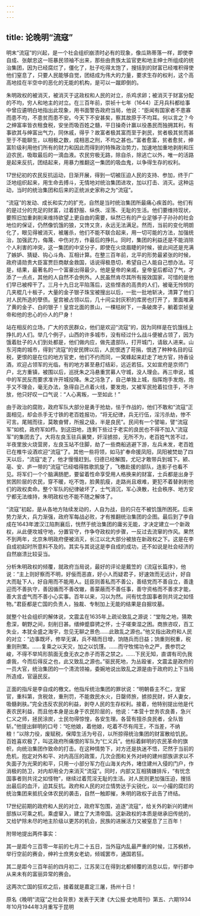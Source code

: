 ```yaml
---
---
---
```

title: 论晚明“流寇”
---




明末“流寇”的兴起，是一个社会组织崩溃时必有的现象，像瓜熟蒂落一样，即使李自成、张献忠这一班暴民领袖不出来，那些由贵族太监官吏和地主绅士所组成的统治集团，因为已经腐烂了，僵化了，肚子吃得太饱了，搜括到的财富已经堆积得使他们窒息了，只要人民能够自觉，团结成为伟大的力量，要求生存的权利，这个高高地挂在半空中的恶化的无能的机构，是可以一蹴即倒的。

朱明政权的被消灭，被消灭于这政权和人民的对立，杀鸡求卵；被消灭于财富分配的不均，穷人和地主的对立。在三百年前，崇祯十七年（1644）正月兵科都给事中曾应遴明白地指出此现象，用书面警告政府当局，他说：“臣闻有国家者不患寡而患不均，不患贫而患不安。今天下不安甚矣，察其故原于不均耳。何以言之？今之绅富率皆衣租食税，安坐而吸百姓之髓，平日操奇计赢以役愚民而独拥其利，有事欲其与绅富出气力，同休戚，得乎？故富者极其富而至于剥民，贫者极其贫而甚至于不能聊生，以相极之数，成相恶之刑，不均之甚也。”富者愈富，贫者愈贫，绅富阶级利用他们所有的财力和因此而得到的特殊政治势力，加速地加重地剥削和压迫农民，吸取最后的一滴血液。农民穷极无路，除自杀，除逃亡以外，唯一的活路是起来反抗，团结起来，用暴力推翻这一集团的吸血鬼，以争得生存的权利。

17世纪初的农民反抗运动，日渐开展，得到一切被压迫人民的支持、参加，终于广泛地组织起来，用生命去搏斗，无情地对统治集团进攻，加以打击、消灭。这种运动，当时的统治集团和后来的正统派史家称之为“流寇”。

“流寇”的发动、成长和实力的扩充，自然是当时统治集团所最痛心疾首的。他们有的是过分的充足的财富，过着舒服、纵佚、淫荡、无耻的生活。他们要维持现状，要照旧加重剥削来维持欲望上更自由的需要，纵然已有的产业足够子子孙孙的社会地位的保证，仍然像饥饿的狼，又馋又贪，永远无法满足。然而，当前的变化明朗化了，眼见得被消灭，被屠杀，他们不能不联合起来，用一切可能的方法，加强统治，加强武力，侮蔑、中伤对方，作最后的挣扎。同时，集团的利益还是不能消除个人利害的冲突，这一集团的中坚分子，即使在火烧眉睫的时候，彼此间还是充满了嫉妒、猜疑、钩心斗角、互相计算。在整三百年前，北平的形势最紧张的时候，政府请勋贵大臣富贾巨商献金救国，话说得极恳切，希望自己人能自己想办法。可是，结果，最著名的一个富豪出得最少。他是皇帝的亲戚，皇帝皇后都动了气，才添了一点点，其他的人自然不会例外。人民虽然肯尽其所有报效国家，可惜的是他们早已被榨干了。三月十九日北平陷落后，这些悭吝的高贵的人们，被毫无怜悯的几夹棍几十板子，大量的金子银子珠宝被搜出以后，一批一批地斩决，清算了他们对人民所造的孽债。皇宫被占领以后，几十间尘封灰积的库房也打开了，里面堆满了黄的金子、白的银子！皇宫北面的景山，一棵枯树下，一条破席子，躺着崇祯皇帝和他的忠心的仆人的尸身！

站在相反的立场，广大的农民群众，他们是欢迎“流寇”的，因为同样是在饥饿线上挣扎的人们。举几个例子，山西的许多城市，没有经过什么战斗便被占领了，因为饿着肚子的人们到处都是，他们做内应，做先遣部队，打开城门，请敌人进来。山东河南的城市，得到“流寇”的安民牌以后，人民恨透了苛捐，恨透了种种名目的征税，更恨的是在位的地方官吏，他们不约而同，一窝蜂起来赶走了地方官，持香设酒，欢迎占领军的光临，有的地方甚至悬灯结彩，远近若狂。又如宣府是京师门户，北方重镇，被围以后，巡抚朱之冯悬重赏募人守城，没人理会。再三申说，城中的军民反而要求准许开城投降。朱之冯急了，自己单独上城，指挥炮手发炮，炮手又不理会，毫无办法，急得自己点着火线，要发炮，又被军民抢着拉住手，不许放，他只好叹一口气说：“人心离叛，一至如此！”

由于政治的腐败，政府军队大部分是勇于抢劫，怯于作战的，他们不敢和“流寇”正面相见，却会杀手无寸铁的老百姓报功，“将无纪律，兵无行伍，淫污杀劫，惨不可言。尾贼而往，莫敢奋臂，所报之级，半是良民”。民间有一个譬喻，譬“流寇军”如梳，政府军如栉。到这田地，连剩下些过于老实的良民也不得不加入“流寇军”的集团去了。大将左良玉驻兵襄樊，奸淫掳掠，无所不为，老百姓气苦不过，半夜里放火烧营房，左良玉站不住脚，劫了一些商船逃避下游，左兵未发，老百姓已在椎牛设酒欢迎“流寇”了。其他一些将领，如马扩奉命援凤阳，凤阳被焚劫了四天以后，“流寇”走了，他才慢慢赶到。归德已经解围，尤玘才敢带兵到城下。颍、亳、安、庐一带的“流寇”已经唱得胜歌凯旋了，飞檄赴援的部队，连影子也看不见。将军们一个个脑满肠肥，要留着性命享受用人格换来的财富，士兵都是出身于贫困阶层的农民，穿不暖，吃不饱，脸黄肌瘦，走路尚且艰难，更犯不着替剥削他们的政权卖命。整个军队的纪律破坏了，士气消沉，军心涣散，社会秩序、地方安宁都无法维持，朱明政权也不能不随之解体了。

“流寇”初起，是从各地方陆续发动的，人自为战，目的只在不被饥饿所困死。后来势力渐大，兵力渐强，政府军每战必败，才有推翻统治集团的企图。最后到了李自成在1643年渡汉江陷荆襄后，恍然于统治集团的庸劣无能，才决定建立一个新政权，从此便攻城守地，分置官守，作争夺政权的步骤，一反过去流窜的作风。果然不到两年，北京朱明政府便被消灭，长江以北大部分被放在新政权之下。这是在李自成初起时所意料不及的。其实与其说这是李自成的成功，还不如说是社会经济的自然崩溃比较妥当。

分析朱明政权的倾覆，就政府当局说，最好的评论是戴笠的《流寇长篇序》，他说：“主上则好察而不明，好佞而恶直，好小人而疑君子，好速效而无远计，好自大而耻下人，好自用而不能用人。廷臣则善私而不善公，善结党而不善自立，善逢迎而不善执守，善因循而不善改辙，善蒙蔽而不善任事，善守资格而不善求才能，善大言虚气而不善小心实事。百年以来，习以为然。间有忧念国事者则共诧之如怪物。”君臣都是亡国的负责人，独裁、专制加上无能的结果是自掘坟墓。

就整个社会组织的解体说，文震孟在1635年上疏论致乱之源说：“堂陛之地，猜欺愈深，朝野之间，刻削日甚。缙绅蹙靡骋之怀，士子嗟束湿之困。商旅咨叹，百工失业，本犹全盛之海宇，忽见无聊之景色……此致乱之源也。”他又指出政府和人民的对立：“边事既坏，修举无谋，兵不精而日增，饷随兵而日益；饷重则税重，税重则刑繁。……复乘之以天灾，加之以饥馑。……而守牧惕功令之严，畏参罚之峻，不得不举鸠形鹄面无食无衣之赤子而答之禁之。……下民无知，直谓有司仇我虐我，今而后得反之也，此又致乱之源也。”驱民死地，为丛殴雀，文震孟是政府的一员大官，统治集团的一个清流领袖，委婉地说出致乱之源是由于政府的上下当局所造成，官逼民反。

正面的指斥是李自成的檄文。他指斥统治集团的罪状说：“明朝昏主不仁，宠宦官，重科第，贪税敛，重刑罚，不能救民水火，日罄师旅，掳掠民财，奸人妻女，吸髓剥肤。”完全违反农民的利益，剥夺人民的生存权利。接着，他特别提出他是代表农民利益，而且他本身是出身于农民阶层的，他说：“本营十世务农良善，急兴仁义之师，拯民涂炭，士民勿得惊惶，各安生理。各营有擅杀良民者，全队皆斩。”他提出鲜明的口号：“吃他娘，着他娘，吃着不尽有闯王，不当差，不纳粮！”以除力役，废赋税，保障生活为号召，以所掠得统治集团的财富散给饥民。百姓喜欢极了，叫这政府所痛恨的军队为“仁义兵”。他标着鲜明的农民革命的旗帜，向统治集团作致命的打击。在这种情势下，对方还是执迷不悟，茫然于当前的危机，抱定对外和平、对内高压的政策，几次企图和关外对峙的建州部族讲求以不失面子为光荣的和平，只用一小部分军力在山海关内外，堵住建州入侵的门户，作消极的防卫，对内却用全力来消灭“流寇”。同时，内部又互相猜嫌排斥，“有忧念国事者则共诧之如怪物”，继续过着荒淫无耻的生活。对人民则更加强压迫，搜括出最后的血汗，迫其反抗。政府和人民的对立情势达于尖锐化，以一小撮的腐烂的统治集团来抵抗全体农民的袭击，自然一触即摧，朱明的政权于此告了终结。

17世纪前期的政府和人民的对立，政府军包围，追逐“流寇”，给关外的新兴的建州部族以可乘之机，乘虚窜入，建立了大清帝国。这新政权的本质是继承旧传统的，又给铲除未尽的地主阶级以更苏的机会，民族的进展活力又被窒息了三百年！

附带地提出两件事实：

其一是距今三百零一年前的七月二十五日，当外寇内乱最严重的时候，江苏枫桥，举行空前的赛会，绅衿士庶男女老幼，倾城罢市，通国若狂。

其二是距今三百年前的四月初二，江苏吴江在得到北都倾覆的消息以后，举行郡中从来未有的富丽异常的赛会。

这两次亡国的狂欢之后，接着就是嘉定三屠，扬州十日！

原名《晚明“流寇”之社会背景》发表于天津《大公报·史地周刊》第五、六期1934年10月1944年3月重写于昆明